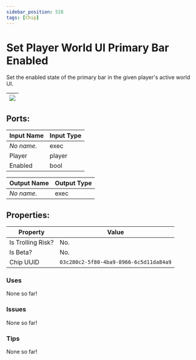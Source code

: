 ```yaml
---
sidebar_position: 528
tags: [Chip]
---
```


# Set Player World UI Primary Bar Enabled


Set the enabled state of the primary bar in the given player's active world UI.

| ![](https://images-ext-2.discordapp.net/external/MPmIaQzlEPmgGWlgi-WxBBXt0Bjv_zWPkg1y1f_sy3s/https/www.recroomcircuits.com/image/circuit/absolute-value?width=206&height=108) |
|-----|

## Ports:

| Input Name | Input Type |
|-----------|-----------|
| *No name.* | exec |
| Player | player |
| Enabled | bool |

| Output Name | Output Type |
|-----------|-----------|
| *No name.* | exec |

## Properties:

| Property  | Value |
|-------------------|-----------|
| Is Trolling Risk? | No. |
| Is Beta? | No. |
| Chip UUID | `03c280c2-5f80-4ba9-8966-6c5d11da84a9` |

### Uses
None so far!

### Issues
None so far!

### Tips
None so far!
